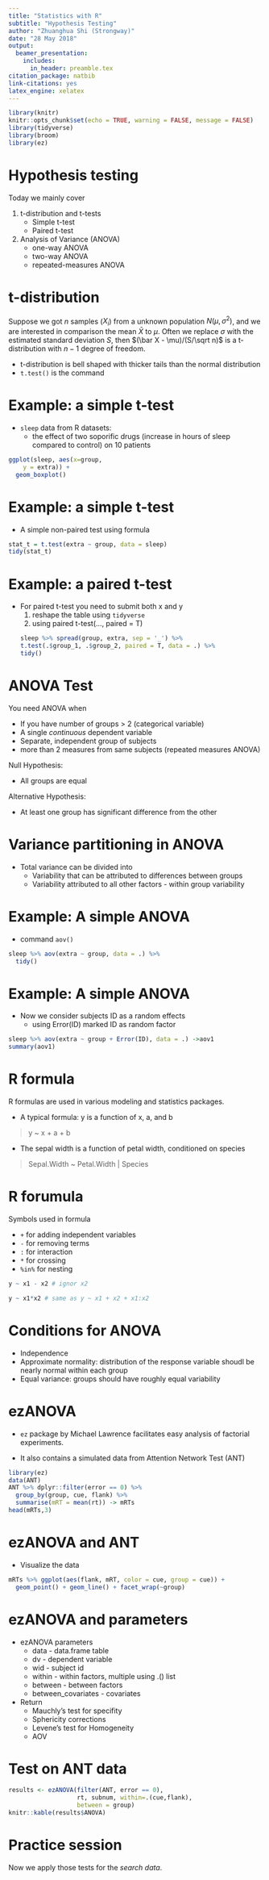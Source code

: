 ```yaml
---
title: "Statistics with R"
subtitle: "Hypothesis Testing"
author: "Zhuanghua Shi (Strongway)"
date: "28 May 2018"
output: 
  beamer_presentation: 
    includes: 
      in_header: preamble.tex
citation_package: natbib
link-citations: yes
latex_engine: xelatex
---
```


```r
library(knitr)
knitr::opts_chunk$set(echo = TRUE, warning = FALSE, message = FALSE)
library(tidyverse)
library(broom)
library(ez)
```

# Hypothesis testing

Today we mainly cover

1. t-distribution and t-tests
    * Simple t-test
    * Paired t-test
2. Analysis of Variance (ANOVA)
    * one-way ANOVA
    * two-way ANOVA
    * repeated-measures ANOVA


# t-distribution

Suppose we got $n$ samples ($X_i$) from a unknown population $N(\mu, \sigma^2)$, and we are interested in comparison the mean $\bar X$ to $\mu$. Often we replace $\sigma$ with the estimated standard deviation $S$, then $(\bar X - \mu)/(S/\sqrt n)$ is a t-distribution with $n-1$ degree of freedom. 

* t-distribution is bell shaped with thicker tails than the normal distribution
* `t.test()` is the command 

# Example: a simple t-test

\leftc{0.45}

* `sleep` data from R datasets:
    * the effect of two soporific drugs (increase in hours of sleep compared to control) on 10 patients

\rightc{0.55}

```r
ggplot(sleep, aes(x=group, 
    y = extra)) + 
  geom_boxplot()
```

\endc

# Example: a simple t-test

* A simple non-paired test using formula
```r
stat_t = t.test(extra ~ group, data = sleep)
tidy(stat_t)
```
# Example: a paired t-test

* For paired t-test you need to submit both x and y
    1. reshape the table using `tidyverse`
    2. using paired t-test(..., paired = T)
```r
sleep %>% spread(group, extra, sep = '_') %>% 
  t.test(.$group_1, .$group_2, paired = T, data = .) %>%
  tidy()
```

# ANOVA Test

You need ANOVA when

* If you have number of groups > 2 (categorical variable)
* A single _continuous_ dependent variable
* Separate, independent group of subjects
* more than 2 measures from same subjects (repeated measures ANOVA)

Null Hypothesis:

* All groups are equal 

Alternative Hypothesis:

* At least one group has significant difference from the other

# Variance partitioning in ANOVA


\leftc{0.45}

* Total variance can be divided into
    * Variability that can be attributed to differences between groups
    * Variability attributed to all other factors - within group variability
  
\figr{0.55}{anova.pdf}

# Example: A simple ANOVA

* command `aov()`

```r
sleep %>% aov(extra ~ group, data = .) %>% 
  tidy()
```

# Example: A simple ANOVA

* Now we consider subjects ID as a random effects
    * using Error(ID) marked ID as random factor

```r
sleep %>% aov(extra ~ group + Error(ID), data = .) ->aov1
summary(aov1)
```

# R formula

R formulas are used in various modeling and statistics packages.

* A typical formula: y is a function of x, a, and b

> y ~ x + a + b

* The sepal width is a function of petal width, conditioned on species

> Sepal.Width ~ Petal.Width | Species


# R forumula

Symbols used in formula

* `+` for adding independent variables
* `-` for removing terms
* `:` for interaction
* `*` for crossing
* `%in%` for nesting

```r
y ~ x1 - x2 # ignor x2

y ~ x1*x2 # same as y ~ x1 + x2 + x1:x2

```

# Conditions for ANOVA

* Independence
* Approximate normality: distribution of the response variable shoudl be nearly normal within each group
* Equal variance: groups should have roughly equal variability

# ezANOVA

* `ez` package by Michael Lawrence facilitates easy analysis of factorial experiments. 

* It also contains a simulated data from Attention Network Test (ANT)

```r
library(ez)
data(ANT) 
ANT %>% dplyr::filter(error == 0) %>% 
  group_by(group, cue, flank) %>%
  summarise(mRT = mean(rt)) -> mRTs
head(mRTs,3)
```

# ezANOVA and ANT

* Visualize the data

```r
mRTs %>% ggplot(aes(flank, mRT, color = cue, group = cue)) + 
  geom_point() + geom_line() + facet_wrap(~group)
```

# ezANOVA and parameters

* ezANOVA parameters
    * data - data.frame table
    * dv - dependent variable
    * wid - subject id
    * within - within factors, multiple using .() list
    * between - between factors
    * between_covariates - covariates
* Return 
    * Mauchly's test for specifity
    * Sphericity corrections
    * Levene's test for Homogeneity
    * AOV

# Test on ANT data

```r
results <- ezANOVA(filter(ANT, error == 0),
                   rt, subnum, within=.(cue,flank),
                   between = group)
knitr::kable(results$ANOVA)
```

# Practice session

Now we apply those tests for the _search data_. 

